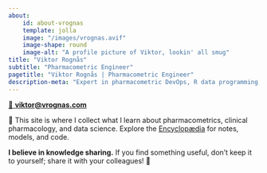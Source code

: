 ```yaml
---
about:
    id: about-vrognas
    template: jolla
    image: "/images/vrognas.avif"
    image-shape: round
    image-alt: "A profile picture of Viktor, lookin' all smug"
title: "Viktor Rognås"
subtitle: "Pharmacometric Engineer"
pagetitle: "Viktor Rognås | Pharmacometric Engineer"
description-meta: "Expert in pharmacometric DevOps, R data programming, and NONMEM modeling. PhD student at Uppsala University."
---
```


[📩 **viktor@vrognas.com**](mailto:viktor@vrognas.com)

👋 This site is where I collect what I learn about pharmacometrics, clinical pharmacology, and data science.
Explore the [Encyclopædia](/docs/encyclopaedia/) for notes, models, and code.

**I believe in knowledge sharing.**
If you find something useful, don't keep it to yourself; share it with your colleagues! 💚
